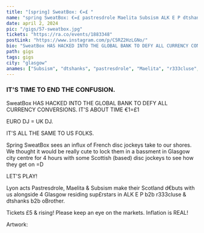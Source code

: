 ---
title: "[spring] SweatBox: €=£ "
name: "spring SweatBox: €=£ pastresdrole Maelita Subsism ALK E P dtshanks oBrother r333cluse"
date: april 2, 2024
pic: "/gigs/57-sweatbox.jpg"
tickets: "https://ra.co/events/1883348"
postLink: "https://www.instagram.com/p/C5RZ2HzLGNo/"
bio: "SweatBox HAS HACKED INTO THE GLOBAL BANK TO DEFY ALL CURRENCY CONVERSIONS. IT'S ABOUT TIME €1=£1"
path: gigs
tags: gigs
city: "glasgow"
anames: ["Subsism", "dtshanks", "pastresdrole", "Maelita", "r333cluse", "ALK E P", "oBrother"]
---

### IT'S TIME TO END THE CONFUSION.

SweatBox HAS HACKED INTO THE GLOBAL BANK TO DEFY ALL CURRENCY CONVERSIONS. IT'S ABOUT TIME €1=£1

EURO DJ = UK DJ.

IT'S ALL THE SAME TO US FOLKS.

Spring SweatBox sees an influx of French disc jockeys take to our shores. We thought it would be really cute to lock them in a bassment in Glasgow city centre for 4 hours with some Scottish (based) disc jockeys to see how they get on =D

LET'S PLAY!

Lyon acts Pastresdrole, Maelita & Subsism make their Scotland d€buts with us alongside 4 Glasgow residing sup£rstars in ALK E P b2b r333cluse & dtshanks b2b oBrother.

Tickets £5 & rising! Please keep an eye on the markets. Inflation is REAL!

Artwork: <HoverLink url="www.instragram.com/vnc.ptk" name="@vnc.ptk" external />
